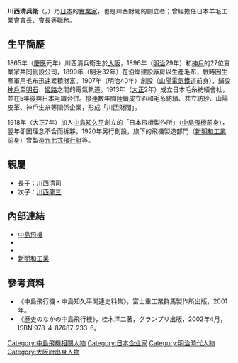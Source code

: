 '''川西清兵衛'''（{{jpn|j=川西 清兵衛|hg=かわにし せいべえ|rm=Kawanishi Seibee}}，{{bd|1865年|9月7日|1947年|11月19日|catIdx=K川}}）乃[[日本|日本]]的[[實業家|實業家]]，也是川西財閥的創立者；曾經擔任日本羊毛工業會會長、{{link-ja|神戶商工會議所|神戸商工会議所}}會長等職務。

== 生平簡歷 ==
1865年（[[慶應|慶應]]元年）川西清兵衛生於[[大阪市|大阪]]，1896年（[[明治|明治]]29年）和[[神戶|神戶]]的27位實業家共同創設{{link-ja|日本毛織|日本毛織}}公司，1899年（明治32年）在{{link-ja|加古川|加古川}}沿岸建設廠房以生產毛布，戰時因生產軍用毛布迅速累積財富。1907年（明治40年）創設{{link-ja|兵庫電氣軌道|兵庫電気軌道}}（[[山陽電氣鐵道|山陽電氣鐵道]]前身），鋪設[[神戶|神戶]]至[[明石市|明石]]、[[姬路市|姬路]]之間的電氣軌道。1913年（[[大正|大正]]2年）成立日本毛糸紡績會社，並在5年後與日本毛織合併。接連數年間陸續成立昭和毛糸紡績、共立紡紗、山陽皮革、神戶生糸等關係企業，形成「川西財閥」。

1918年（大正7年）加入[[中島知久平|中島知久平]]創立的「日本飛機製作所」（[[中島飛機|中島飛機]]前身），翌年卻因理念不合而拆夥，1920年另行創設{{link-ja|川西機械製作所|川西機械製作所}}，旗下的飛機製造部門{{link-ja|川西飛機|川西航空機}}（[[新明和工業|新明和工業]]前身）曾製造[[九七式飛行艇|九七式飛行艇]]等。

== 親屬 ==
* 長子：[[川西清司|川西清司]]
* 次子：[[川西龍三|川西龍三]]

== 內部連結 ==
* [[中島飛機|中島飛機]]
* {{link-ja|川西機械製作所|川西機械製作所}}
* {{link-ja|川西飛機|川西航空機}}
* [[新明和工業|新明和工業]]

== 參考資料 ==
* 《中島飛行機・中島知久平関連史料集》，富士重工業群馬製作所出版，2001年。
* 《歴史のなかの中島飛行機》，桂木洋二著，グランプリ出版，2002年4月，ISBN 978-4-87687-233-6。
{{reflist}}

[[Category:中島飛機相關人物|Category:中島飛機相關人物]]
[[Category:日本企业家|Category:日本企业家]]
[[Category:明治時代人物|Category:明治時代人物]]
[[Category:大阪府出身人物|Category:大阪府出身人物]]